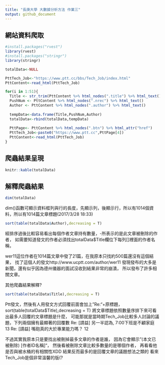 ```yaml
---
title: "長庚大學 大數據分析方法 作業三"
output: github_document
---
```


## 網站資料爬取
```r
#install.packages("rvest")
library(rvest)
#install.packages("stringr")
library(stringr)

totalData<-NULL

PttTech_Job<-"https://www.ptt.cc/bbs/Tech_Job/index.html"
PttContent<-read_html(PttTech_Job)

for(i in 1:51){
  Title <- str_trim(PttContent %>% html_nodes(".title") %>% html_text())
  PushNum <- PttContent %>% html_nodes(".nrec") %>% html_text()
  Author <- PttContent %>% html_nodes(".author") %>% html_text()
  
  tempData<-data.frame(Title,PushNum,Author)
  totalData<-rbind(totalData,tempData)
  
  PttPage<- PttContent %>% html_nodes(".btn") %>% html_attr("href")
  PttTech_Job<-paste0("https://www.ptt.cc",PttPage[4])
  PttContent<-read_html(PttTech_Job)
}
```

## 爬蟲結果呈現
```r
knitr::kable(totalData)
```

## 解釋爬蟲結果 
```r
dim(totalData)
```

dim()函數可顯示資料框列與行的長度，先顯示列，後顯示行，所以有1014個資料，所以有1014篇文章標題(2017/3/28  18:33)

```r
sort(table(totalData$Author),decreasing = T)
```
經排序過後比較容易看出每個作者文章持有數量，-所表示的是此文章被刪除的作者，
如需要知道發文的作者必須找出totalData$Title欄位下每列[]裡面的作者名稱，

wer11這位作者在1014篇文章中發了21篇，在我原本只找約500篇還沒有這個結果，
找了這個人的發文http://www.ucptt.com/author/wer11
發現發布的大多是新聞，還有似乎因為德州儀器的面試沒收到結果非常的崩潰，
所以發布了許多相關文章。


其他爬蟲結果解釋?
```r
sort(table(totalData$Title),decreasing = T)
```
Ptt發文，然後有人用發文方式回覆前面會加上"Re:"+原標題， 
sort(table(totalData$Title),decreasing = T)
將文章標題依照數量序排下來可看出最多人回覆的文章標題是什麼，
可能那就是當時期Tech_Job比較多人討論的議題，下列兩個擁有最顯著的回覆數
Re: [請益] 另一半認為, 7:00下班是不顧家庭 
                                             13 
Re: [請益] 嘴砲真的大於專業能力嗎？ 
                                             12 
                                             
不過其實我原本只是要找出被刪掉最多文章的作者是誰，
因為它會顯示"(本文已被刪除) [作者ID名稱]"，
然後看被刪除文章比較多數量的是哪個作者，
再看看他是否與被水桶的有相關性XDD
結果反而最多的是回覆文章的議題想法之類的
看來Tech_Job是個非常溫馨的版(?